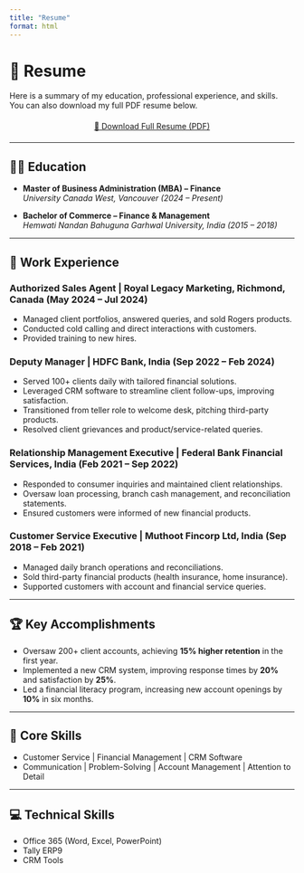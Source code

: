 ```yaml
---
title: "Resume"
format: html
---
```


# 💼 Resume  

Here is a summary of my education, professional experience, and skills.  
You can also download my full PDF resume below.

<div style="text-align:center; margin: 20px 0;">
  <a class="btn" href="Himani_Rajput_Resume.pdf" download>
    📄 Download Full Resume (PDF)
  </a>
</div>

---

## 👩‍🎓 Education  

- **Master of Business Administration (MBA) – Finance**  
  *University Canada West, Vancouver (2024 – Present)*  

- **Bachelor of Commerce – Finance & Management**  
  *Hemwati Nandan Bahuguna Garhwal University, India (2015 – 2018)*  

---

## 💼 Work Experience  

### Authorized Sales Agent | Royal Legacy Marketing, Richmond, Canada (May 2024 – Jul 2024)  
- Managed client portfolios, answered queries, and sold Rogers products.  
- Conducted cold calling and direct interactions with customers.  
- Provided training to new hires.  

### Deputy Manager | HDFC Bank, India (Sep 2022 – Feb 2024)  
- Served 100+ clients daily with tailored financial solutions.  
- Leveraged CRM software to streamline client follow-ups, improving satisfaction.  
- Transitioned from teller role to welcome desk, pitching third-party products.  
- Resolved client grievances and product/service-related queries.  

### Relationship Management Executive | Federal Bank Financial Services, India (Feb 2021 – Sep 2022)  
- Responded to consumer inquiries and maintained client relationships.  
- Oversaw loan processing, branch cash management, and reconciliation statements.  
- Ensured customers were informed of new financial products.  

### Customer Service Executive | Muthoot Fincorp Ltd, India (Sep 2018 – Feb 2021)  
- Managed daily branch operations and reconciliations.  
- Sold third-party financial products (health insurance, home insurance).  
- Supported customers with account and financial service queries.  

---

## 🏆 Key Accomplishments  
- Oversaw 200+ client accounts, achieving **15% higher retention** in the first year.  
- Implemented a new CRM system, improving response times by **20%** and satisfaction by **25%**.  
- Led a financial literacy program, increasing new account openings by **10%** in six months.  

---

## 🔑 Core Skills  
- Customer Service | Financial Management | CRM Software  
- Communication | Problem-Solving | Account Management | Attention to Detail  

---

## 💻 Technical Skills  
- Office 365 (Word, Excel, PowerPoint)  
- Tally ERP9  
- CRM Tools  
